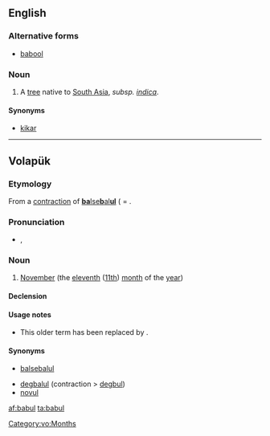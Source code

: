 ==English==
{{wikipedia|Acacia nilotica subsp. indica|Babul}}

===Alternative forms===
* [[babool]]

===Noun===
{{en-noun|?}}

# A [[tree]] native to [[South Asia]], {{taxlink|Acacia nilotica|genus}} ''subsp. [[indica]]''.

====Synonyms====
* [[kikar]]

----

==Volapük==

===Etymology===
From a [[contraction]] of [[balsebalul|'''ba'''lse'''b'''al'''ul''']] ( = {{compound|bals|e|bal|-ul|lang=vo|t1=ten, now [[deg#Volapük|deg]]|t2=and|t3=one|t4=([[morpheme]] for) month (< [[mul#Volapük|mul]])}}.

===Pronunciation===
* {{IPA|[ba.ˈbul]|lang=vo}}, {{X-SAMPA|[ba."bul]}}

===Noun===
{{vo-noun}}

# {{context|obsolete|lang=vo}} [[November]] (the [[eleventh]] ([[11th]]) [[month]] of the [[year]])

====Declension====
{{vo-decl-noun}}

====Usage notes====
* This older term has been replaced by {{term|novul|lang=vo||November}}.

====Synonyms====
* {{obsolete|lang=vo}} [[balsebalul]]
* [[degbalul]] (contraction > [[degbul]])
* [[novul]]

[[Category:vo:Months]]

[[af:babul]]
[[ta:babul]]